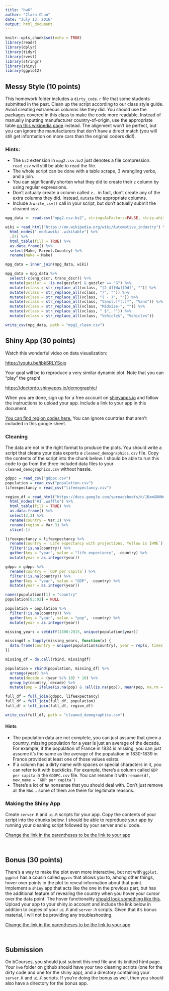 ```yaml
---
title: "hw6"
author: "Clara Chun"
date: "July 13, 2016"
output: html_document
---
```


```r
knitr::opts_chunk$set(echo = TRUE)
library(readr)
library(dplyr)
library(tidyr)
library(rvest)
library(stringr)
library(shiny)
library(ggplot2)
```


## Messy Style (10 points)
This homework folder includes a `dirty_code.r` file that some students submitted in the past.  Clean up the script according to our class style guide.  Avoid creating extraneous columns like they did.  You should use the packages covered in this class to make the code more readable.  Instead of manually inputting manufacturer country-of-origin, use the appropriate table [on this wikipedia page](https://en.wikipedia.org/wiki/Automotive_industry) instead.  The alignment won't be perfect, but you can ignore the manufacturers that don't have a direct match (you will still get information on more cars than the original coders did!).


### Hints:
* The `bz2` extension in `mpg2.csv.bz2` just denotes a file compression.  `read_csv` will still be able to read the file.
* The whole script can be done with a table scrape, 3 wrangling verbs, and a join.
* You can significantly shorten what they did to create their `z` column by using regular expressions.
* Don't actually create a column called `z`...  in fact, don't create any of the extra columns they did.  Instead, `mutate` the appropriate columns.
* Include a `write_csv()` call in your script, but don't actually submit the cleaned csv.

```r
mpg_data <- read.csv("mpg2.csv.bz2", stringsAsFactors=FALSE, strip.white=TRUE)

wiki = read_html("https://en.wikipedia.org/wiki/Automotive_industry") %>% 
  html_nodes(".mediawiki .wikitable") %>%
  .[4] %>% 
  html_table(fill = TRUE) %>% 
  as.data.frame() %>%
  select(Make, Parent.Country) %>% 
  rename(make = Make)

mpg_data = inner_join(mpg_data, wiki)

mpg_data = mpg_data %>% 
  select(-c(eng_dscr, trans_dscr)) %>% 
  mutate(guzzler = !is.na(guzzler) & guzzler == "G") %>% 
  mutate(vclass = str_replace_all(vclass, "[2-4][Ww][Dd]", "")) %>% 
  mutate(vclass = str_replace_all(vclass, "/", "")) %>% 
  mutate(vclass = str_replace_all(vclass, "( - )", "")) %>% 
  mutate(vclass = str_replace_all(vclass, "Vans(.)*(.)*", "Vans")) %>% 
  mutate(vclass = str_replace_all(vclass, "Midsize-", "")) %>% 
  mutate(vclass = str_replace_all(vclass, " $", "")) %>% 
  mutate(vclass = str_replace_all(vclass, "Vehicle$", "Vehicles"))

write_csv(mpg_data, path = "mpg2_clean.csv")
```

## Shiny App (30 points)

Watch this wonderful video on data visualization:

[https://youtu.be/jbkSRLYSojo](https://youtu.be/jbkSRLYSojo)

Your goal will be to reproduce a very similar dynamic plot.  Note that you can "play" the graph!

[https://doctordo.shinyapps.io/demographic/](https://doctordo.shinyapps.io/demographic/)

When you are done, sign up for a free account on [shinyapps.io](http://www.shinyapps.io/) and follow the instructions to upload your app.  Include a link to your app in this document.

[You can find region codes here.](https://docs.google.com/spreadsheets/d/1OxmGUNWeADbPJkQxVPupSOK5MbAECdqThnvyPrwG5Os/pub?gid=1#)  You can ignore countries that aren't included in this google sheet.

### Cleaning
The data are not in the right format to produce the plots.  You should write a script that cleans your data exports a `cleaned_demographics.csv` file.  Copy the contents of the script into the chunk below.  I should be able to run this code to go from the three included data files to your `cleaned_demographics.csv` without hassle.

```r

gdppc = read_csv("gdppc.csv")
population = read_csv("population.csv")
lifeexpectancy = read_csv("lifeexpectancy.csv")

region_df = read_html("https://docs.google.com/spreadsheets/d/1OxmGUNWeADbPJkQxVPupSOK5MbAECdqThnvyPrwG5Os/pub?gid=1#") %>%
  html_nodes("#1 .waffle") %>% 
  html_table(fill = TRUE) %>% 
  as.data.frame() %>% 
  select(2,3) %>% 
  rename(country = Var.2) %>% 
  rename(region = Var.3) %>% 
  slice(-1)

lifeexpectancy = lifeexpectancy %>% 
  rename(country = `Life expectancy with projections. Yellow is IHME`) %>% 
  filter(!is.na(country)) %>% 
  gather(key = "year", value = "life_expectancy", -country) %>% 
  mutate(year = as.integer(year))

gdppc = gdppc %>% 
  rename(country = `GDP per capita`) %>% 
  filter(!is.na(country)) %>% 
  gather(key = "year", value = "GDP", -country) %>% 
  mutate(year = as.integer(year))

names(population)[1] = "country"
population[83:92] = NULL

population = population %>% 
  filter(!is.na(country)) %>% 
  gather(key = "year", value = "pop", -country) %>% 
  mutate(year = as.integer(year))

missing_years = setdiff(1800:2015, unique(population$year))

missingdf = lapply(missing_years, function(x) {
  data.frame(country = unique(population$country), year = rep(x, times = 275), pop = NA)
})

missing_df = do.call(rbind, missingdf)

population = rbind(population, missing_df) %>% 
  arrange(year) %>% 
  mutate(decade = (year %/% 10) * 10) %>% 
  group_by(country, decade) %>%
  mutate(pop = ifelse(is.na(pop) & !all(is.na(pop)), mean(pop, na.rm = TRUE), pop)) 

full_df = full_join(gdppc, lifeexpectancy)
full_df = full_join(full_df, population)
full_df = left_join(full_df, region_df)

write_csv(full_df, path = "cleaned_demographics.csv")
```

#### Hints

* The population data are not complete, you can just assume that given a country, missing population for a year is just an average of the decade.  For example, if the population of France in 1834 is missing, you can just assume it's the same as the average of the population in 1830-1839 in France provided at least one of those values exists.
* If a column has a dirty name with spaces or special characters in it, you can refer to it with backticks.  For example, there's a column called `GDP per capita` in the `GDDPC.csv` file.  You can rename it with ``rename(df, new_name = `GDP per capita`)``
* There's a lot of `NA` nonsense that you should deal with.  Don't just remove all the `NA`s... some of them are there for legitimate reasons.

### Making the Shiny App
Create `server.R` and `ui.R` scripts for your app.  Copy the contents of your script into the chunks below.  I should be able to reproduce your app by running your cleaning script followed by your server and ui code.

[Change the link in the parentheses to be the link to your app](http:www.yourlinkgoeshere.com)

```r

```

```r

```

## Bonus (30 points)
There's a way to make the plot even more interactive, but not with `ggplot`.  `ggplot` has a cousin called `ggvis` that allows you to, among other things, hover over points in the plot to reveal information about that point.  Implement a `shiny` app that acts like the one in the previous part, but has the additional feature of revealing the country when you hover your cursor over the data point. The hover functionality [should look something like this](http://www.gapminder.org/tools/bubbles#_state_time_value=1831).  Upload your app to your shiny.io account and include the link below in addition to copies of your `ui.R` and `server.R` scripts.  Given that it's bonus material, I will not be providing any troubleshooting.

[Change the link in the parentheses to be the link to your app](http:www.yourlinkgoeshere.com)

```r

```

```r

```

## Submission
On bCourses, you should just submit this rmd file and its knitted html page.  Your `hw6` folder on github should have your two cleaning scripts (one for the dirty code and one for the shiny app), and a directory containing your `server.R` and `ui.R` scripts.  If you're doing the bonus as well, then you should also have a directory for the bonus app.
